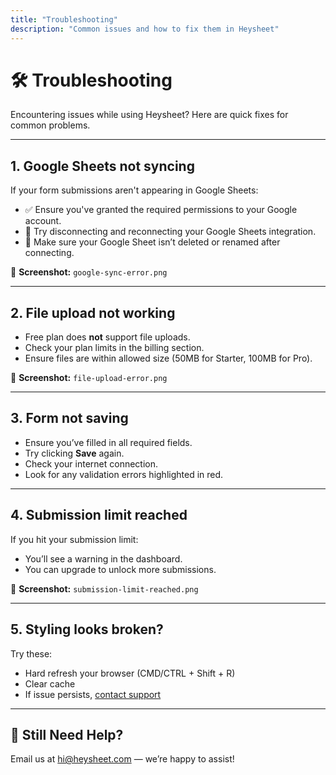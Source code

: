 ```yaml
---
title: "Troubleshooting"
description: "Common issues and how to fix them in Heysheet"
---
```


# 🛠 Troubleshooting

Encountering issues while using Heysheet? Here are quick fixes for common problems.

---

## 1. Google Sheets not syncing

If your form submissions aren't appearing in Google Sheets:

- ✅ Ensure you've granted the required permissions to your Google account.
- 🔄 Try disconnecting and reconnecting your Google Sheets integration.
- 📄 Make sure your Google Sheet isn’t deleted or renamed after connecting.

📸 **Screenshot:** `google-sync-error.png`

---

## 2. File upload not working

- Free plan does **not** support file uploads.
- Check your plan limits in the billing section.
- Ensure files are within allowed size (50MB for Starter, 100MB for Pro).

📸 **Screenshot:** `file-upload-error.png`

---

## 3. Form not saving

- Ensure you’ve filled in all required fields.
- Try clicking **Save** again.
- Check your internet connection.
- Look for any validation errors highlighted in red.

---

## 4. Submission limit reached

If you hit your submission limit:

- You’ll see a warning in the dashboard.
- You can upgrade to unlock more submissions.

📸 **Screenshot:** `submission-limit-reached.png`

---

## 5. Styling looks broken?

Try these:

- Hard refresh your browser (CMD/CTRL + Shift + R)
- Clear cache
- If issue persists, [contact support](mailto:hi@heysheet.com)

---

## 💬 Still Need Help?

Email us at [hi@heysheet.com](mailto:hi@heysheet.com) — we’re happy to assist!
